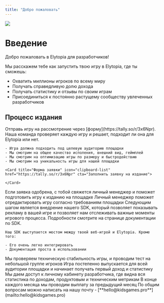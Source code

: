 ```yaml
---
title: "Добро пожаловать"
---
```


<img
  className="rounded-xl"
  noZoom={true}
  src="/images/preview.png"
/>

# Введение

Добро пожаловать в Elytopia для разработчиков\!

Мы расскажем тебе как запустить твою игру в Elytopia, где ты сможешь:

- Охватить миллионы игроков по всему миру
- Получать справедливую долю дохода
- Получать статистику и отзывы по своим играм
- Присоединиться к постоянно растущему сообществу увлеченных разработчиков

## Процесс издания

<Steps>
  <Step title="Заполнить заявку на издание" iconType="regular" stepNumber={1}>
    Отправь игру на рассмотрение через [форму](https://tally.so/r/3x6Npr). Наша команда проверяет каждую игру и решает, подходит ли она для Elytopia или нет. 

    - Игра должна подходить под целевую аудиторию площадки
    - Мы смотрим на общее качество исполения, внешний вид, геймплей
    - Мы смотрим на оптимизацию игры по размеру и быстродействию
    - Мы смотрим на уникальность игры для нашей площадки

    <Card title="Форма заявки" icon="clipboard-list" href="https://tally.so/r/3x6Npr" cta="Заполнить заявку на издание">
      
    </Card>
  </Step>
  <Step title="Получить одобрение">
    Если заявка одобрена, с тобой свяжется личный менеджер и поможет подготовить игру к изданию на площадке
  </Step>
  <Step title="Отредактировать игру под требования площадки">
    Личный менеджер поможет отредактировать игру согласно требованиям площадки
  </Step>
  <Step title="Интегрировать SDK">
    Следующим шагом является внедрение нашего SDK, который позволяет показывать рекламу в вашей игре и позволяет нам отслеживать важные моменты игрового процесса. Подробности смотрите на странице документации по SDK.

    Наш SDK выступается мостом между твоей веб-игрой и Elytopia. Кроме того:

    - Его очень легко интегрировать
    - Документация проста в использовании
  </Step>
  <Step title="Технический релиз">
    Мы проверяем техническую стабильность игры, и проводим тест на небольшой группе игроков
  </Step>
  <Step title="Глобальный релиз">
    Игра постепенно выпускается для всей аудитории площадки и начинает получать первый доход и статистику
  </Step>
  <Step title="Дешборд разработчика">
    Мы даем доступ к личному кабинету разработчика, где видна вся статистика по доходам, продуктовым и техническим метрикам
  </Step>
  <Step title="Первая выплата!">
    В конце каждого месяца мы проводим выплату за предыдущий месяц
  </Step>
</Steps>

<Info>
  По общим вопросам можно написать на нашу почту - [**hello@kidsgames.pro**](mailto:hello@kidsgames.pro)
</Info>